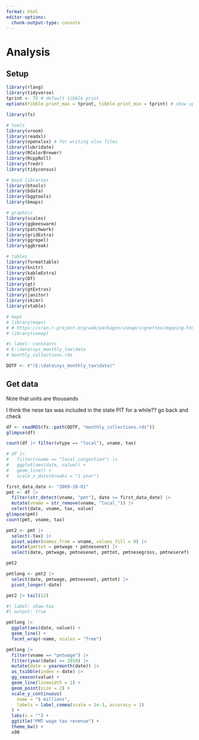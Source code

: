 ```yaml
---
format: html
editor-options: 
  chunk-output-type: console
---
```


# Analysis

## Setup

```r

library(rlang)
library(tidyverse)
tprint <- 75 # default tibble print
options(tibble.print_max = tprint, tibble.print_min = tprint) # show up to tprint rows

library(fs)

# tools
library(vroom)
library(readxl)
library(openxlsx) # for writing xlsx files
library(lubridate)
library(RColorBrewer)
library(RcppRoll)
library(fredr)
library(tidycensus)

# boyd libraries
library(btools)
library(bdata)
library(bggtools)
library(bmaps)

# graphics
library(scales)
library(ggbeeswarm)
library(patchwork)
library(gridExtra)
library(ggrepel)
library(ggbreak)

# tables
library(formattable)
library(knitr)
library(kableExtra)
library(DT)
library(gt)
library(gtExtras)
library(janitor)
library(skimr)
library(vtable)

# maps
# library(maps)
# # https://cran.r-project.org/web/packages/usmap/vignettes/mapping.html
# library(usmap)

```

```r
#| label: constants
# E:\data\nys_monthly_tax\data
# monthly_collections.rds

DDTF <- r"(E:\data\nys_monthly_tax\data)"


```


## Get data

Note that units are thousands

I think the nese tax was included in the state PIT for a while?? go back and check

```r

df <- readRDS(fs::path(DDTF, "monthly_collections.rds"))
glimpse(df)

count(df |> filter(vtype == "local"), vname, tax)

# df |>
#   filter(vname == "local_congestion") |>
#   ggplot(aes(date, value)) +
#   geom_line() +
#   scale_x_date(breaks = "1 year")

first_data_date <- "2009-10-01"
pmt <- df |>
  filter(str_detect(vname, "pmt"), date >= first_data_date) |>
  mutate(vname = str_remove(vname, "local_")) |>
  select(date, vname, tax, value)
glimpse(pmt)
count(pmt, vname, tax)

pmt2 <- pmt |>
  select(-tax) |>
  pivot_wider(names_from = vname, values_fill = 0) |>
  mutate(pmttot = pmtwage + pmtnesenet) |>
  select(date, pmtwage, pmtnesenet, pmttot, pmtnesegross, pmtneseref)

pmt2

pmtlong <- pmt2 |>
  select(date, pmtwage, pmtnesenet, pmttot) |>
  pivot_longer(-date)

pmt2 |> tail(12)

```

```r
#| label: show-tax
#| output: true

pmtlong |>
  ggplot(aes(date, value)) +
  geom_line() +
  facet_wrap(~name, scales = "free")

pmtlong |>
  filter(vname == "pmtwage") |>
  filter(year(date) >= 2019) |>
  mutate(date = yearmonth(date)) |>
  as_tsibble(index = date) |>
  gg_season(value) +
  geom_line(linewidth = 1) +
  geom_point(size = 2) +
  scale_y_continuous(
    name = "$ millions",
    labels = label_comma(scale = 1e-3, accuracy = 1)
  ) +
  labs(x = "") +
  ggtitle("PMT wage tax revenue") +
  theme_bw() +
  x90

```


